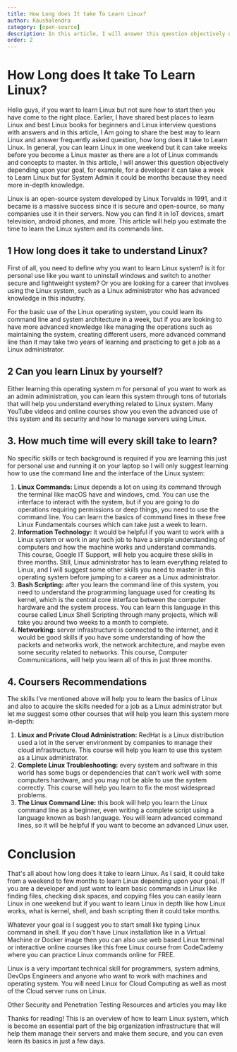 ```yaml
---
title: How Long does It take To Learn Linux?
author: Kaushalendra
category: [open-source]
description: In this article, I will answer this question objectively depending upon your goal, for example, for a developer it can take a  week to Learn Linux but for System Admin it could be months because they need more in-depth knowledge.
order: 2
---
```


# How Long does It take To Learn Linux?

Hello guys, if you want to learn Linux but not sure how to start then you have come to the right place. Earlier, I have shared best places to learn Linux and best Linux books for beginners and Linux interview questions with answers and in this article, I Am going to share the best way to learn Linux and answer frequently asked question, how long does it take to Learn Linux. In general, you can learn Linux in one weekend but it can take weeks before you become a Linux master as there are a lot of Linux commands and concepts to master. In this article, I will answer this question objectively depending upon your goal, for example, for a developer it can take a  week to Learn Linux but for System Admin it could be months because they need more in-depth knowledge. 

Linux is an open-source system developed by Linux Torvalds in 1991, and it became is a massive success since it is secure and open-source, so many companies use it in their servers. Now you can find it in IoT devices, smart television, android phones, and more. This article will help you estimate the time to learn the Linux system and its commands line.

## 1 How long does it take to understand Linux?
First of all, you need to define why you want to learn Linux system? is it for personal use like you want to uninstall windows and switch to another secure and lightweight system? Or you are looking for a career that involves using the Linux system, such as a Linux administrator who has advanced knowledge in this industry.

For the basic use of the Linux operating system, you could learn its command line and system architecture in a week, but if you are looking to have more advanced knowledge like managing the operations such as maintaining the system, creating different users, more advanced command line than it may take two years of learning and practicing to get a job as a Linux administrator.

## 2 Can you learn Linux by yourself?
Either learning this operating system m for personal of you want to work as an admin administration, you can learn this system through tons of tutorials that will help you understand everything related to Linux system. Many YouTube videos and online courses show you even the advanced use of this system and its security and how to manage servers using Linux.

## 3. How much time will every skill take to learn?
No specific skills or tech background is required if you are learning this just for personal use and running it on your laptop so I will only suggest learning how to use the command line and the interface of the Linux system:

1. **Linux Commands:** Linux depends a lot on using its command through the terminal like macOS have and windows, cmd. You can use the interface to interact with the system, but if you are going to do operations requiring permissions or deep things, you need to use the command line. You can learn the basics of command lines in these free Linux Fundamentals courses which can take just a week to learn.
2. **Information Technology:** it would be helpful if you want to work with a Linux system or work in any tech job to have a simple understanding of computers and how the machine works and understand commands. This course, Google IT Support, will help you acquire these skills in three months.   Still, Linux administrator has to learn everything related to Linux, and I will suggest some other skills you need to master in this operating system before jumping to a career as a Linux administrator.
3. **Bash Scripting:** after you learn the command line of this system, you need to understand the programming language used for creating its kernel, which is the central core interface between the computer hardware and the system process. You can learn this language in this course called Linux Shell Scripting through many projects, which will take you around two weeks to a month to complete.
4. **Networking:** server infrastructure is connected to the internet, and it would be good skills if you have some understanding of how the packets and networks work, the network architecture, and maybe even some security related to networks. This course, Computer Communications, will help you learn all of this in just three months.

## 4. Coursers Recommendations
The skills I’ve mentioned above will help you to learn the basics of Linux and also to acquire the skills needed for a job as a Linux administrator but let me suggest some other courses that will help you learn this system more in-depth:

1. **Linux and Private Cloud Administration:** RedHat is a Linux distribution used a lot in the server environment by companies to manage their cloud infrastructure. This course will help you learn to use this system as a Linux administrator.
2. **Complete Linux Troubleshooting:** every system and software in this world has some bugs or dependencies that can’t work well with some computers hardware, and you may not be able to use the system correctly. This course will help you learn to fix the most widespread problems.
3. **The Linux Command Line:** this book will help you learn the Linux command line as a beginner, even writing a complete script using a language known as bash language. You will learn advanced command lines, so it will be helpful if you want to become an advanced Linux user.

# Conclusion
That's all about how long does it take to learn Linux. As I said, it could take from a weekend to few months to learn Linux depending upon your goal. If you are a developer and just want to learn basic commands in Linux like finding files, checking disk spaces, and copying files you can easily learn Linux in one weekend but if you want to learn Linux in depth like how Linux works, what is kernel, shell, and bash scripting then it could take months. 

Whatever your goal is I suggest you to start small like typing Linux command in shell. If you don't have Linux installation like in a Virtual Machine or Docker image then you can also use web based Linux terminal or interactive online courses like this free Linux course from CodeCademy where you can practice Linux commands online for FREE. 

Linux is a very important technical skill for programmers, system admins, DevOps Engineers and anyone who want to work with machines and operating system. You will need Linux for Cloud Computing as well as most of the Cloud server runs on Linux. 

Other Security and Penetration Testing Resources and articles you may like

Thanks for reading! This is an overview of how to learn Linux system, which is become an essential part of the big organization infrastructure that will help them manage their servers and make them secure, and you can even learn its basics in just a few days.

<Author
  name="Kaushalendra"
  headline="Web Content Writer about Programming"
  link="https://www.kkeducenter.in" Official Website
/>
